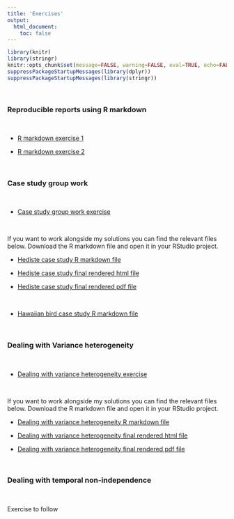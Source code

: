 ```yaml
---
title: 'Exercises'
output: 
  html_document:
    toc: false
---
```


```r
library(knitr)
library(stringr)
knitr::opts_chunk$set(message=FALSE, warning=FALSE, eval=TRUE, echo=FALSE)
suppressPackageStartupMessages(library(dplyr))
suppressPackageStartupMessages(library(stringr))
```

\  

### Reproducible reports using R markdown

\  

- [R markdown exercise 1](Rmarkdown_ex1.html)

- [R markdown exercise 2](Rmarkdown_ex2.html)

\  

### Case study group work 

\ 

- [Case study group work exercise](case_study_group_work.html)

\  

If you want to work alongside my solutions you can find the relevant files below. Download the R markdown file and open it in your RStudio project.

- [Hediste case study R markdown file](case_study_hediste.Rmd)

- [Hediste case study final rendered html file](case_study_hediste.html)

- [Hediste case study final rendered pdf file](case_study_hediste.pdf)

\  

- [Hawaiian bird case study R markdown file](case_study_hawaiian_birds.Rmd)

\   

### Dealing with Variance heterogeneity 

\  

- [Dealing with variance heterogeneity exercise](GLS_variance_heterogeneity_exercise.html)

\  

If you want to work alongside my solutions you can find the relevant files below. Download the R markdown file and open it in your RStudio project.

- [Dealing with variance heterogeneity R markdown file](GLS_variance_heterogeneity_report.Rmd)

- [Dealing with variance heterogeneity final rendered html file](GLS_variance_heterogeneity_report.html)

- [Dealing with variance heterogeneity final rendered pdf file](GLS_variance_heterogeneity_report.pdf)

\  

### Dealing with temporal non-independence

\  

Exercise to follow


